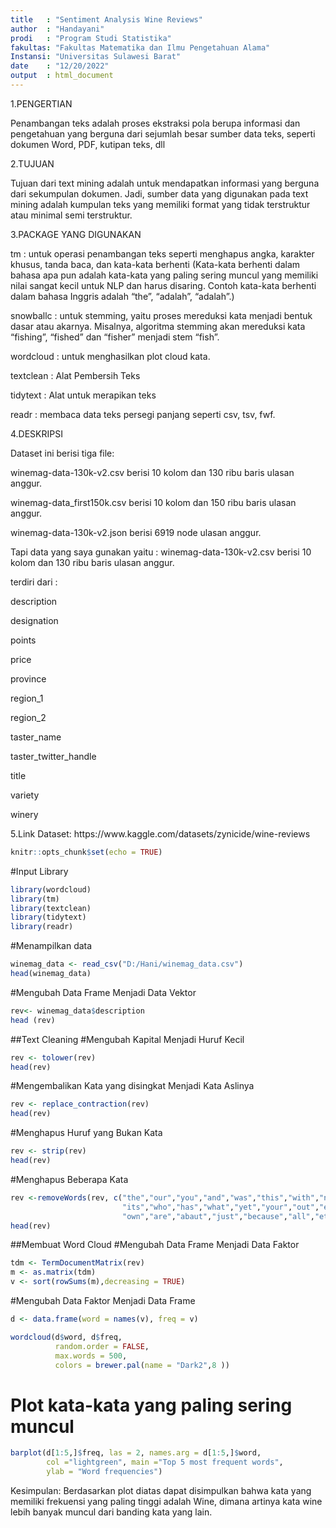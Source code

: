 ---
title   : "Sentiment Analysis Wine Reviews"
author  : "Handayani"
prodi   : "Program Studi Statistika"
fakultas: "Fakultas Matematika dan Ilmu Pengetahuan Alama"
Instansi: "Universitas Sulawesi Barat"
date    : "12/20/2022"
output  : html_document
---
1.PENGERTIAN
  
  Penambangan teks adalah proses ekstraksi pola berupa informasi dan pengetahuan yang berguna      dari sejumlah besar sumber data teks, seperti dokumen Word, PDF, kutipan teks, dll

2.TUJUAN
  
  Tujuan dari text mining adalah untuk mendapatkan informasi yang berguna dari sekumpulan          dokumen. Jadi, sumber data yang digunakan pada text mining adalah kumpulan teks yang memiliki    format yang tidak terstruktur atau minimal semi terstruktur.

3.PACKAGE YANG DIGUNAKAN 
  
  tm        : untuk operasi penambangan teks seperti menghapus angka, karakter khusus, tanda       baca, dan kata-kata berhenti (Kata-kata berhenti dalam bahasa apa pun adalah kata-kata yang      paling sering muncul yang memiliki nilai sangat kecil untuk NLP dan harus disaring. Contoh       kata-kata berhenti dalam bahasa Inggris adalah “the”, “adalah”, “adalah”.)
  
  snowballc : untuk stemming, yaitu proses mereduksi kata menjadi bentuk dasar atau akarnya.       Misalnya, algoritma stemming akan mereduksi kata “fishing”, “fished” dan “fisher” menjadi stem   “fish”.
  
  wordcloud : untuk menghasilkan plot cloud kata.
  
  textclean : Alat Pembersih Teks
  
  tidytext  : Alat untuk merapikan teks 
  
  readr     : membaca data teks persegi panjang seperti csv, tsv, fwf.

4.DESKRIPSI
  
  Dataset ini berisi tiga file:

  winemag-data-130k-v2.csv berisi 10 kolom dan 130 ribu baris ulasan anggur.

  winemag-data_first150k.csv berisi 10 kolom dan 150 ribu baris ulasan anggur.

  winemag-data-130k-v2.json berisi 6919 node ulasan anggur.
  
  Tapi data yang saya gunakan yaitu : winemag-data-130k-v2.csv berisi 10 kolom dan 130 ribu baris                                       ulasan anggur.
  
  terdiri dari  : 
  
  description 
  
  designation
  
  points
  
  price
  
  province
  
  region_1
  
  region_2
  
  taster_name
  
  taster_twitter_handle
  
  title
  
  variety
  
  winery


5.Link Dataset: https://www.kaggle.com/datasets/zynicide/wine-reviews

```{r setup, include=FALSE}
knitr::opts_chunk$set(echo = TRUE)
```

#Input Library
```{r}
library(wordcloud)
library(tm)
library(textclean)
library(tidytext)
library(readr)
```

#Menampilkan data
```{r}
winemag_data <- read_csv("D:/Hani/winemag_data.csv")
head(winemag_data)
```

#Mengubah Data Frame Menjadi Data Vektor
```{r}
rev<- winemag_data$description
head (rev)
```

##Text Cleaning
#Mengubah Kapital Menjadi Huruf Kecil
```{r}
rev <- tolower(rev)
head(rev)
```

#Mengembalikan Kata yang disingkat Menjadi Kata Aslinya
```{r}
rev <- replace_contraction(rev)
head(rev)
```

#Menghapus Huruf yang Bukan Kata
```{r}
rev <- strip(rev)
head(rev)
```

#Menghapus Beberapa Kata
```{r}
rev <-removeWords(rev, c("the","our","you","and","was","this","with","not","too","but","for",
                         "its","who","has","what","yet","your","out","else","more",
                         "own","are","abaut","just","because","all","etc","works","these","did","say","use","end","she","lot","can","not","for","saw","also","have","that","after",","))
head(rev)
```

##Membuat Word Cloud
#Mengubah Data Frame Menjadi Data Faktor
```{r}
tdm <- TermDocumentMatrix(rev)
m <- as.matrix(tdm)
v <- sort(rowSums(m),decreasing = TRUE)
```

#Mengubah Data Faktor Menjadi Data Frame
```{r}
d <- data.frame(word = names(v), freq = v)

wordcloud(d$word, d$freq,
          random.order = FALSE,
          max.words = 500,
          colors = brewer.pal(name = "Dark2",8 ))
```

# Plot kata-kata yang paling sering muncul
```{r}
barplot(d[1:5,]$freq, las = 2, names.arg = d[1:5,]$word,
        col ="lightgreen", main ="Top 5 most frequent words",
        ylab = "Word frequencies")
```

Kesimpulan: 
Berdasarkan plot diatas dapat disimpulkan bahwa kata yang memiliki frekuensi yang paling tinggi adalah Wine, dimana artinya kata wine lebih banyak muncul dari banding kata yang lain. 
